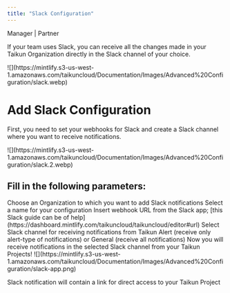 ```yaml
---
title: "Slack Configuration"
---
```


<Icon icon="user-tie" iconType="solid" /> Manager | <Icon icon="handshake" iconType="solid" /> Partner

If your team uses Slack, you can receive all the changes made in your Taikun Organization directly in the Slack channel of your choice.

<Frame caption="Slack Configuration">
  ![](https://mintlify.s3-us-west-1.amazonaws.com/taikuncloud/Documentation/Images/Advanced%20Configuration/slack.webp)
</Frame>

# Add Slack Configuration

First, you need to set your webhooks for Slack and create a Slack channel where you want to receive notifications.

<Frame caption="Add Slack Webhook">
  ![](https://mintlify.s3-us-west-1.amazonaws.com/taikuncloud/Documentation/Images/Advanced%20Configuration/slack.2.webp)
</Frame>

## Fill in the following parameters:

<AccordionGroup>
  <Accordion title="Organization" icon="sitemap">
    Choose an Organization to which you want to add Slack notifications
  </Accordion>

  <Accordion title="Name" icon="pencil">
    Select a name for your configuration
  </Accordion>

  <Accordion title="URL" icon="globe">
    Insert webhook URL from the Slack app; [this Slack guide can be of help](https://dashboard.mintlify.com/taikuncloud/taikuncloud/editor#url)
  </Accordion>

  <Accordion title="Channel" icon="slack">
    Select Slack channel for receiving notifications from Taikun
  </Accordion>

  <Accordion title="Type" icon="bell">
    Alert (receive only alert-type of notifications) or General (receive all notifications)
    Now you will receive notifications in the selected Slack channel from your Taikun Projects!
  </Accordion>
</AccordionGroup>

<Frame caption="Slack Channel">
  ![](https://mintlify.s3-us-west-1.amazonaws.com/taikuncloud/Documentation/Images/Advanced%20Configuration/slack-app.png)
</Frame>

<Info>Slack notification will contain a link for direct access to your Taikun Project</Info>